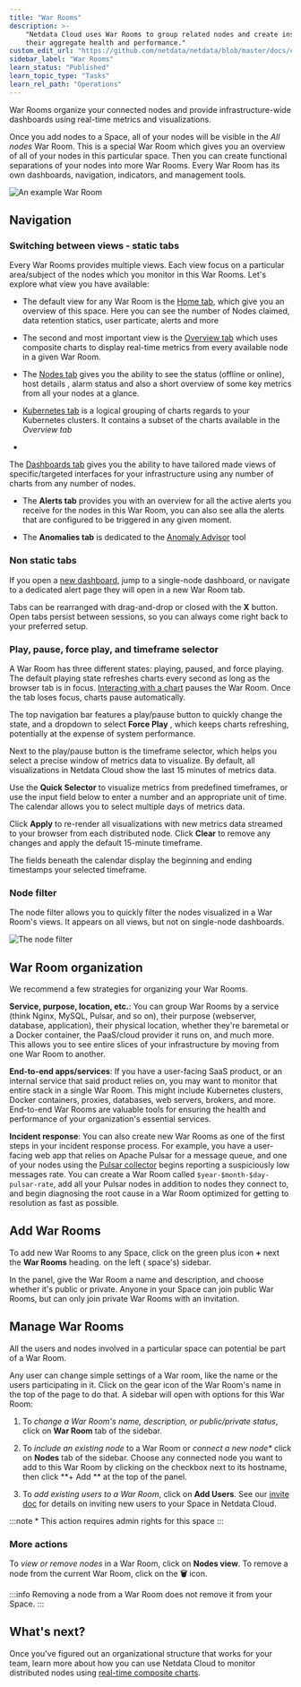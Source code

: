 ```yaml
---
title: "War Rooms"
description: >-
    "Netdata Cloud uses War Rooms to group related nodes and create insightful compositedashboards based on
    their aggregate health and performance."
custom_edit_url: "https://github.com/netdata/netdata/blob/master/docs/cloud/war-rooms.md"
sidebar_label: "War Rooms"
learn_status: "Published"
learn_topic_type: "Tasks"
learn_rel_path: "Operations"
---
```


War Rooms organize your connected nodes and provide infrastructure-wide dashboards using real-time metrics and
visualizations.

Once you add nodes to a Space, all of your nodes will be visible in the _All nodes_ War Room. This is a special War Room
which gives you an overview of all of your nodes in this particular space. Then you can create functional separations of
your nodes into more War Rooms. Every War Room has its own dashboards, navigation, indicators, and management tools.

![An example War Room](/img/cloud/main-page.png)

## Navigation

### Switching between views - static tabs

Every War Rooms provides multiple views. Each view focus on a particular area/subject of the nodes which you monitor in
this War Rooms. Let's explore what view you have available:

- The default view for any War Room is
  the [Home tab](/docs/nightly/operations/visualizations/home-overview-and-single-node-view#home), which give you
  an overview
  of this space. Here you can see the number of Nodes claimed, data retention statics, user particate, alerts and more

- The second and most important view is
  the [Overview tab](/docs/nightly/operations/visualizations/home-overview-and-single-node-view#overview) which
  uses composite
  charts to display real-time metrics from every available node in a given War Room.

- The [Nodes tab](/docs/nightly/operations/visualizations/nodes-view) gives you the ability to
  see the status (offline or online), host details
  , alarm status and also a short overview of some key metrics from all your nodes at a glance.

- [Kubernetes tab](/docs/nightly/operations/visualizations/kubernetes-visualizations) is a logical
  grouping of charts regards to your Kubernetes clusters.
  It contains a subset of the charts available in the _Overview tab_

-

The [Dashboards tab](/docs/nightly/operations/visualizations/build-new-dashboards)
gives you the ability to have tailored made views of
specific/targeted interfaces for your infrastructure using any number of charts from any number of nodes.

- The **Alerts tab** provides you with an overview for all the active alerts you receive for the nodes in this War Room,
  you can also see alla the alerts that are configured to be triggered in any given moment.

- The **Anomalies tab** is dedicated to
  the [Anomaly Advisor](/docs/nightly/operations/anomaly-advisor) tool

### Non static tabs

If you open
a [new dashboard](/docs/nightly/operations/visualizations/build-new-dashboards),
jump to a single-node dashboard, or navigate to a dedicated alert page they will open in a new War Room tab.

Tabs can be rearranged with drag-and-drop or closed with the **X** button. Open tabs persist between sessions, so you
can always come right back to your preferred setup.

### Play, pause, force play, and timeframe selector

A War Room has three different states: playing, paused, and force playing. The default playing state refreshes charts
every second as long as the browser tab is in
focus. [Interacting with a chart](/docs/nightly/operations/interact-with-charts)
pauses
the War Room. Once the tab loses focus, charts pause automatically.

The top navigation bar features a play/pause button to quickly change the state, and a dropdown to select **Force Play**
, which keeps charts refreshing, potentially at the expense of system performance.

Next to the play/pause button is the timeframe selector, which helps you select a precise window of metrics data to
visualize. By default, all visualizations in Netdata Cloud show the last 15 minutes of metrics data.

Use the **Quick Selector** to visualize metrics from predefined timeframes, or use the input field below to enter a
number and an appropriate unit of time. The calendar allows you to select multiple days of metrics data.

Click **Apply** to re-render all visualizations with new metrics data streamed to your browser from each distributed
node. Click **Clear** to remove any changes and apply the default 15-minute timeframe.

The fields beneath the calendar display the beginning and ending timestamps your selected timeframe.

### Node filter

The node filter allows you to quickly filter the nodes visualized in a War Room's views. It appears on all views, but
not on single-node dashboards.

![The node filter](https://user-images.githubusercontent.com/12612986/172674440-df224058-2b2c-41da-bb45-f4eb82e342e5.png)

## War Room organization

We recommend a few strategies for organizing your War Rooms.

**Service, purpose, location, etc.**: You can group War Rooms by a service (think Nginx, MySQL, Pulsar, and so on),
their purpose (webserver, database, application), their physical location, whether they're baremetal or a Docker
container, the PaaS/cloud provider it runs on, and much more. This allows you to see entire slices of your
infrastructure by moving from one War Room to another.

**End-to-end apps/services**: If you have a user-facing SaaS product, or an internal service that said product relies
on, you may want to monitor that entire stack in a single War Room. This might include Kubernetes clusters, Docker
containers, proxies, databases, web servers, brokers, and more. End-to-end War Rooms are valuable tools for ensuring the
health and performance of your organization's essential services.

**Incident response**: You can also create new War Rooms as one of the first steps in your incident response process.
For example, you have a user-facing web app that relies on Apache Pulsar for a message queue, and one of your nodes
using the [Pulsar collector](/docs/nightly/references/collectors-references/message-brokers/pulsar) begins
reporting a suspiciously low messages rate. You can create a War Room called `$year-$month-$day-pulsar-rate`, add all
your Pulsar nodes in addition to nodes they connect to, and begin diagnosing the root cause in a War Room optimized for
getting to resolution as fast as possible.

## Add War Rooms

To add new War Rooms to any Space, click on the green plus icon **+** next the **War Rooms** heading. on the left (
space's) sidebar.

In the panel, give the War Room a name and description, and choose whether it's public or private. Anyone in your Space
can join public War Rooms, but can only join private War Rooms with an invitation.

## Manage War Rooms

All the users and nodes involved in a particular space can potential be part of a War Room.

Any user can change simple settings of a War room, like the name or the users participating in it. Click on the gear
icon of the War Room's name in the top of the page to do that. A sidebar will open with options for this War Room:

1. To _change a War Room's name, description, or public/private status_, click on **War Room** tab of the sidebar.

2. To _include an existing node_ to a War Room or _connect a new node*_ click on **Nodes** tab of the sidebar. Choose
   any
   connected node you want to add to this War Room by clicking on the checkbox next to its hostname, then click **+ Add
   **
   at the top of the panel.

3. To _add existing users to a War Room_, click on **Add Users**. See
   our [invite doc](/docs/nightly/operations/invite-your-team)
   for details on inviting new users to your Space in Netdata Cloud.

:::note
\* This action requires admin rights for this space
:::

### More actions

To _view or remove nodes_ in a War Room, click on **Nodes view**. To remove a node from the current War Room, click on
the **🗑** icon.

:::info
Removing a node from a War Room does not remove it from your Space.
:::

## What's next?

Once you've figured out an organizational structure that works for your team, learn more about how you can use Netdata
Cloud to monitor distributed nodes
using [real-time composite charts](/docs/nightly/operations/visualizations/home-overview-and-single-node-view).
